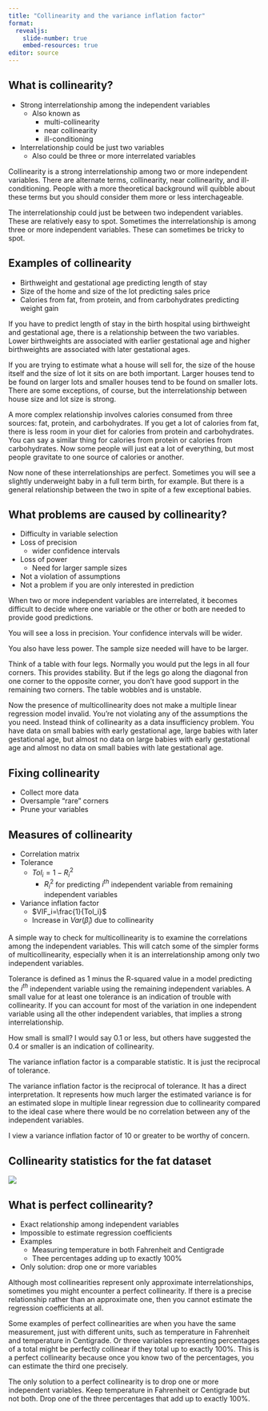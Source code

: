 ```yaml
---
title: "Collinearity and the variance inflation factor"
format: 
  revealjs:
    slide-number: true
    embed-resources: true
editor: source
---
```


## What is collinearity?

-   Strong interrelationship among the independent variables
    -   Also known as
        -   multi-collinearity
        -   near collinearity
        -   ill-conditioning
-   Interrelationship could be just two variables
    -   Also could be three or more interrelated variables
    
::: notes
Collinearity is a strong interrelationship among two or more independent variables. There are alternate terms, collinearity, near collinearity, and ill-conditioning. People with a more theoretical background will quibble about these terms but you should consider them more or less interchageable.

The interrelationship could just be between two independent variables. These are relatively easy to spot. Sometimes the interrelationship is among three or more independent variables. These can sometimes be tricky to spot.
:::

## Examples of collinearity

-   Birthweight and gestational age predicting length of stay
-   Size of the home and size of the lot predicting sales price
-   Calories from fat, from protein, and from carbohydrates predicting weight gain

::: notes
If you have to predict length of stay in the birth hospital using birthweight and gestational age, there is a relationship between the two variables. Lower birthweights are associated with earlier gestational age and higher birthweights are associated with later gestational ages. 

If you are trying to estimate what a house will sell for, the size of the house itself and the size of lot it sits on are both important. Larger houses tend to be found on larger lots and smaller houses tend to be found on smaller lots. There are some exceptions, of course, but the interrelationship between house size and lot size is strong.

A more complex relationship involves calories consumed from three sources: fat, protein, and carbohydrates. If you get a lot of calories from fat, there is less room in your diet for calories from protein and carbohydrates. You can say a similar thing for calories from protein or calories from carbohydrates. Now some people will just eat a lot of everything, but most people gravitate to one source of calories or another.

Now none of these interrelationships are perfect. Sometimes you will see a slightly underweight baby in a full term birth, for example. But there is a general relationship between the two in spite of a few exceptional babies.
:::

## What problems are caused by collinearity?

-   Difficulty in variable selection
-   Loss of precision
    -   wider confidence intervals
-   Loss of power
    -   Need for larger sample sizes
-   Not a violation of assumptions
-   Not a problem if you are only interested in prediction

::: notes
When two or more independent variables are interrelated, it becomes difficult to decide where one variable or the other or both are needed to provide good predictions.

You will see a loss in precision. Your confidence intervals will be wider.

You also have less power. The sample size needed will have to be larger.

Think of a table with four legs. Normally you would put the legs in all four corners. This provides stability. But if the legs go along the diagonal fron one corner to the opposite corner, you don't have good support in the remaining two corners. The table wobbles and is unstable.

Now the presence of multicollinearity does not make a multiple linear regression model invalid. You're not violating any of the assumptions the you need. Instead think of collinearity as a data insufficiency problem. You have data on small babies with early gestational age, large babies with later gestational age, but almost no data on large babies with early gestational age and almost no data on small babies with late gestational age.
:::

## Fixing collinearity

-   Collect more data
-   Oversample "rare" corners
-   Prune your variables

## Measures of collinearity

-   Correlation matrix
-   Tolerance
    -   $Tol_i=1-R_i^2$
        -   $R_i^2$ for predicting $i^{th}$ independent variable from remaining independent variables
-   Variance inflation factor
    -   $VIF_i=\frac{1}{Tol_i}$
    -   Increase in $Var(\hat\beta_i)$ due to collinearity

::: notes
A simple way to check for multicollinearity is to examine the correlations among the independent variables. This will catch some of the simpler forms of multicollinearity, especially when it is an interrelationship among only two independent variables.

Tolerance is defined as 1 minus the R-squared value in a model predicting the $i^{th}$ independent variable using the remaining independent variables. A small value for at least one tolerance is an indication of trouble with collinearity. If you can account for most of the variation in one independent variable using all the other independent variables, that implies a strong interrelationship. 

How small is small? I would say 0.1 or less, but others have suggested the 0.4 or smaller is an indication of collinearity.

The variance inflation factor is a comparable statistic. It is just the reciprocal of tolerance.

The variance inflation factor is the reciprocal of tolerance. It has a direct interpretation. It represents how much larger the estimated variance is for an estimated slope in multiple linear regression due to collinearity compared to the ideal case where there would be no correlation between any of the independent variables.

I view a variance inflation factor of 10 or greater to be worthy of concern.
:::

## Collinearity statistics for the fat dataset

![](images/collinearity-statistics-01.png)

## What is perfect collinearity?

-   Exact relationship among independent variables
-   Impossible to estimate regression coefficients
-   Examples
    -   Measuring temperature in both Fahrenheit and Centigrade
    -   Thee percentages adding up to exactly 100%
-   Only solution: drop one or more variables 
    
::: notes
Although most collinearities represent only approximate interrelationships, sometimes you might encounter a perfect collinearity. If there is a precise relationship rather than an approximate one, then you cannot estimate the regression coefficients at all.

Some examples of perfect collinearities are when you have the same measurement, just with different units, such as temperature in Fahrenheit and temperature in Centigrade. Or three variables representing percentages of a total might be perfectly collinear if they total up to exactly 100%. This is a perfect collinearity because once you know two of the percentages, you can estimate the third one precisely.

The only solution to a perfect collinearity is to drop one or more independent variables. Keep temperature in Fahrenheit or Centigrade but not both. Drop one of the three percentages that add up to exactly 100%.
:::
